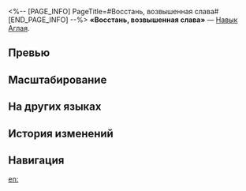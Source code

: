 <%-- [PAGE_INFO]
PageTitle=#Восстань, возвышенная слава#
[END_PAGE_INFO] --%>
{{Навык Инфобокс
|Название         = Восстань, возвышенная слава
|Изображение      = Навык Восстань, возвышенная слава.png
|Персонаж         = Аглая
|Тип              = Навык
|Тэг              = Восстановление
|УронСтойк        = 
|ЭнергияГен       = 20
|Энергия          = 
|Длительность     = 
|Описание         = 
|Свойство1        = 
|Масштабирование1 = 
}}
'''«Восстань, возвышенная слава»''' — [[Навык]] [[Аглая]].

==Превью==
{{Превью
|Файл = Восстань, возвышенная слава Превью
}}

==Масштабирование==
{{Масштабирование навыка|тип=Навык
|25%;27.5%;30%;32.5%;35%;37.5%;40.63%;43.75%;46.88%;50%;52.5%;55%;57.5%;60%;62.5%
}}

==На других языках==
{{На других языках
|en   = Rise, Exalted Renown
|zhs  = 高举吧，升华的名讳
|zht  = 高舉吧，昇華的名諱
|ja   = {{Rubi|掲|かか}}げよ、{{Rubi|昇華|しょうか}}せし{{Rubi|名|な}}を
|ko   = 높이 들어라, 숭고한 이름을
|es   = Álzate, renombre sublime
|fr   = Élève-toi, renommée exaltée
|ru   = Восстань, возвышенная слава
|th   = Rise, Exalted Renown
|vi   = Lên Nào, Danh Tiếng Thăng Hoa
|de   = Erhebe dich, gepriesener Name
|id   = Rise, Exalted Renown
|pt   = Ascensão, Renome Exaltado
}}

==История изменений==
{{История изменений|3.5}}

==Навигация==
{{Навык Навбокс|Аглая}}

[[en:]]